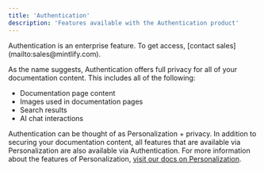 ```yaml
---
title: 'Authentication'
description: 'Features available with the Authentication product'
---
```


<Note>
  Authentication is an enterprise feature. To get access, [contact sales](mailto:sales@mintlify.com).
</Note>

As the name suggests, Authentication offers full privacy for all of your
documentation content. This includes all of the following:

- Documentation page content
- Images used in documentation pages
- Search results
- AI chat interactions

Authentication can be thought of as Personalization + privacy. In addition
to securing your documentation content, all features that are available via
Personalization are also available via Authentication. For more information
about the features of Personalization, [visit our docs on Personalization](./personalization).
